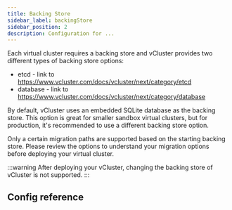 ```yaml
---
title: Backing Store
sidebar_label: backingStore
sidebar_position: 2
description: Configuration for ...
---
```





Each virtual cluster requires a backing store and vCluster provides two different types of backing store options:

* etcd - link to https://www.vcluster.com/docs/vcluster/next/category/etcd
* database - link to https://www.vcluster.com/docs/vcluster/next/category/database

By default, vCluster uses an embedded SQLite database as the backing store. This option is great for smaller sandbox virtual clusters, but for production, it's recommended to use a different backing store option. 

Only a certain migration paths are supported based on the starting backing store. Please review the options to understand your migration options before deploying your virtual cluster. 

:::warning
After deploying your vCluster, changing the backing store of vCluster is not supported.
:::

## Config reference

<BackingStore/>
